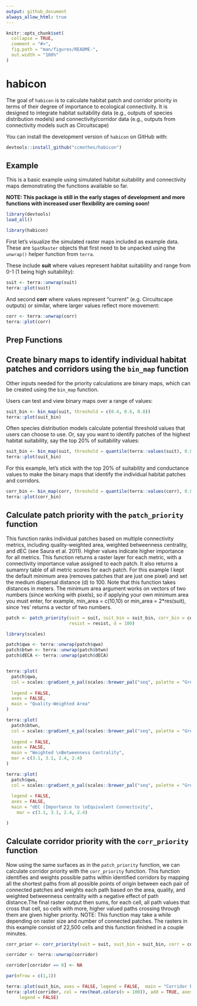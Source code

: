 ```yaml
---
output: github_document
always_allow_html: true
---
```


<!-- README.md is generated from README.Rmd. Please edit that file -->

```r
knitr::opts_chunk$set(
  collapse = TRUE,
  comment = "#>",
  fig.path = "man/figures/README-",
  out.width = "100%"
)
```

# **habicon**

<!-- badges: start -->

<!-- badges: end -->

The goal of `habicon` is to calculate habitat patch and corridor priority in terms of their degree of importance to ecological connectivity. It is designed to integrate habitat suitability data (e.g., outputs of species distribution models) and connectivity/corridor data (e.g., outputs from connectivity models such as Circuitscape)

You can install the development version of `habicon` on GitHub with:

```r
devtools::install_github("ccmothes/habicon")
```

## Example

This is a basic example using simulated habitat suitability and connectivity maps demonstrating the functions available so far.

**NOTE: This package is still in the early stages of development and more functions with increased user flexibility are coming soon!**

```r
library(devtools)
load_all()

```

```r
library(habicon)
```

First let's visualize the simulated raster maps included as example data. These are `SpatRaster` objects that first need to be unpacked using the `unwrap()` helper function from `terra`.

These include **suit** where values represent habitat suitability and range from 0-1 (1 being high suitability):

```r
suit <- terra::unwrap(suit)
terra::plot(suit)
```

And second **corr** where values represent "current" (e.g. Circuitscape outputs) or similar, where larger values reflect more movement:

```r
corr <- terra::unwrap(corr)
terra::plot(corr)
```

## Prep Functions

## Create binary maps to identify individual habitat patches and corridors using the `bin_map` function

Other inputs needed for the priority calculations are binary maps, which can be created using the `bin_map` function.

Users can test and view binary maps over a range of values:

```r
suit_bin <- bin_map(suit, threshold = c(0.4, 0.6, 0.8))
terra::plot(suit_bin)
```

Often species distribution models calculate potential threshold values that users can choose to use. Or, say you want to identify patches of the highest habitat suitability, say the top 20% of suitability values:

```r
suit_bin <- bin_map(suit, threshold = quantile(terra::values(suit), 0.8))
terra::plot(suit_bin)
```

For this example, let's stick with the top 20% of suitability and conductance values to make the binary maps that identify the individual habitat patches and corridors.

```r
corr_bin <- bin_map(corr, threshold = quantile(terra::values(corr), 0.8))
terra::plot(corr_bin)
```

## Calculate patch priority with the `patch_priority` function

This function ranks individual patches based on multiple connectivity metrics, including quality-weighted area, weighted betweenness centrality, and dEC (see Saura et al. 2011). Higher values indicate higher importance for all metrics. This function returns a raster layer for each metric, with a connectivity importance value assigned to each patch. It also returns a sumamry table of all metric scores for each patch. For this example I kept the default minimum area (removes patches that are just one pixel) and set the medium dispersal distance (d) to 100. Note that this function takes distances in meters. The minimum area argument works on vectors of two numbers (since working with pixels), so if applying your own minimum area you must enter, for example, min_area = c(10,10) or min_area = 2\*res(suit), since 'res' returns a vector of two numbers.

```r

patch <- patch_priority(suit = suit, suit_bin = suit_bin, corr_bin = corr_bin,
                        resist = resist, d = 100)

```

```r
library(scales)

patch$qwa <- terra::unwrap(patch$qwa)
patch$btwn <- terra::unwrap(patch$btwn)
patch$dECA <- terra::unwrap(patch$dECA)


terra::plot(
  patch$qwa,
  col = scales::gradient_n_pal(scales::brewer_pal("seq", palette = "Greens")(9))(seq(0, 1, length =
                                                                                       100)),
  legend = FALSE,
  axes = FALSE,
  main = "Quality-Weighted Area"
)

terra::plot(
  patch$btwn,
  col = scales::gradient_n_pal(scales::brewer_pal("seq", palette = "Greens")(9))(seq(0, 1, length =
                                                                       100)),
  legend = FALSE,
  axes = FALSE,
  main = "Weighted \nBetweenness Centrality",
  mar = c(3.1, 3.1, 2.4, 2.4)
)

terra::plot(
  patch$qwa,
  col = scales::gradient_n_pal(scales::brewer_pal("seq", palette = "Greens")(9))(seq(0, 1, length =
                                                                       100)),
  legend = FALSE,
  axes = FALSE,
  main = "dEC (Importance to \nEquivalent Connectivity",
    mar = c(3.1, 3.1, 2.4, 2.4)

)

```


## Calculate corridor priority with the `corr_priority` function

Now using the same surfaces as in the `patch_priority` function, we can calculate corridor priority with the `corr_priority` function. This function identifies and weights possible paths within identified corridors by mapping all the shortest paths from all possible points of origin between each pair of connected patches and weights each path based on the area, quality, and weighted betweenness centrality with a negative effect of path distance.The final raster output then sums, for each cell, all path values that cross that cell, so cells with more, higher valued paths crossing through them are given higher priority. NOTE: This function may take a while depending on raster size and number of connected patches. The rasters in this example consist of 22,500 cells and this function finished in a couple minutes.

```r
corr_prior <- corr_priority(suit = suit, suit_bin = suit_bin, corr = corr_rescale, corr_bin = corr_matrix)
```

```r
corridor <- terra::unwrap(corridor)

corridor[corridor == 0] <- NA

par(mfrow = c(1,1))

terra::plot(suit_bin, axes = FALSE, legend = FALSE,  main = "Corridor Priority")
terra::plot(corridor, col = rev(heat.colors(n = 100)), add = TRUE, axes = FALSE,
     legend = FALSE)

```
